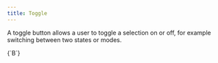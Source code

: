 ```yaml
---
title: Toggle
---
```


A toggle button allows a user to toggle a selection on or off, for example switching between two states or modes.

<Example>
  <Toggle>
    <Text size={4} weight={4}>{`B`}</Text>
  </Toggle>
</Example>
